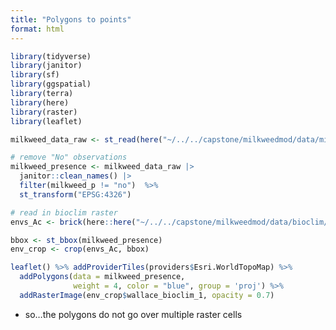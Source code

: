 ```yaml
---
title: "Polygons to points"
format: html
---
```


```r
library(tidyverse)
library(janitor)
library(sf)
library(ggspatial)
library(terra)
library(here)
library(raster)
library(leaflet)
```

```r
milkweed_data_raw <- st_read(here("~/../../capstone/milkweedmod/data/milkweed_polygon_data/"))

# remove "No" observations
milkweed_presence <- milkweed_data_raw |> 
  janitor::clean_names() |> 
  filter(milkweed_p != "no")  %>%
  st_transform("EPSG:4326")

# read in bioclim raster
envs_Ac <- brick(here::here("~/../../capstone/milkweedmod/data/bioclim/wallace_bioclim.tif"))
```

```r
bbox <- st_bbox(milkweed_presence)
env_crop <- crop(envs_Ac, bbox)
```

```r
leaflet() %>% addProviderTiles(providers$Esri.WorldTopoMap) %>%
  addPolygons(data = milkweed_presence,
              weight = 4, color = "blue", group = 'proj') %>%
  addRasterImage(env_crop$wallace_bioclim_1, opacity = 0.7)
```

- so...the polygons do not go over multiple raster cells
